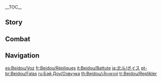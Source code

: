 {{CharacterTabs}}
{{LanguageTabs}}
__TOC__
==Story==
{{VO/Story
|character           = Beidou

|vo_01_01_title      = Hello
|vo_01_01_file       = VO_{language}{character} Hello.ogg
|vo_01_01_tx         = I'm Beidou. You've heard of my ship, [[The Crux]], and its crew? If you too love adventure, then join me. I've got your back.

|vo_02_01_title      = Chat: Sparring
|vo_02_01_file       = VO_{language}{character} Chat - Sparring.ogg
|vo_02_01_tx         = If you ever want to trade tactics, I'm always ready.
|vo_02_02_title      = Chat: Drinking
|vo_02_02_file       = VO_{language}{character} Chat - Drinking.ogg
|vo_02_02_tx         = Ah! A cold beer after a hard day's work... Nothing like it!
|vo_02_03_title      = Chat: Land
|vo_02_03_file       = VO_{language}{character} Chat - Land.ogg
|vo_02_03_tx         = It's hard to remain on dry land for so long. Can never seem to quite get my land legs back.

<!-- Weather -->
|vo_03_01_title      = When It Rains
|vo_03_01_file       = VO_{language}{character} When It Rains.ogg
|vo_03_01_tx         = When stuck on a deserted island, rain is a precious source of drinking water. There's no need for it now though.
|vo_03_02_title      = When Thunder Strikes
|vo_03_02_file       = VO_{language}{character} When Thunder Strikes.ogg
|vo_03_02_tx         = Hey, it's just a little lightning. No need to fear it on the open ocean, so there's even less need to fear it on dry land.
|vo_03_03_title      = When It's Windy
|vo_03_03_file       = VO_{language}{character} When It's Windy.ogg
|vo_03_03_tx         = This weather would be great for setting sail.
|vo_03_04_title      = When the Wind Is Blowing
|vo_03_04_file       = VO_{language}{character} When the Wind Is Blowing.ogg
|vo_03_04_tx         = Wind's picking up. If sand gets in your eyes, be sure not to rub them.

|vo_04_01_title      = Good Morning
|vo_04_01_file       = VO_{language}{character} Good Morning.ogg
|vo_04_01_tx         = Yo, good morning. I'm about to head off, coming with me?
|vo_04_02_title      = Good Afternoon
|vo_04_02_file       = VO_{language}{character} Good Afternoon.ogg
|vo_04_02_tx         = Let's get [[Xiangling]] to whip us up something for lunch. Believe me, a hot meal from her is far better than the salted fish we eat out at sea.
|vo_04_02_mention    = Xiangling
|vo_04_03_title      = Good Evening
|vo_04_03_file       = VO_{language}{character} Good Evening.ogg
|vo_04_03_tx         = Alright, I'm off for a drink. Hahaha, no one willing to sell you a proper drink, huh? Perhaps I can...
|vo_04_04_title      = Good Night
|vo_04_04_file       = VO_{language}{character} Good Night.ogg
|vo_04_04_tx         = Time moves quickly. Haha, go, may the wind be at your back.

|vo_05_01_title      = About {name}
|vo_05_01_file       = VO_{language}{character} About {character}.ogg
|vo_05_01_tx         = We're setting sail! Men, to your posts! A new adventure is about to begin!

|vo_06_01_title      = About Us: Titles
|vo_06_01_file       = VO_{language}{character} About Us - Titles.ogg
|vo_06_01_tx         = I'm the captain, so you can be my first mate! Deal? Ha? Such names are too outdated for you huh? We'll call each other whatever you wish then.

|vo_06_02_title      = About Us: Eye for People
|vo_06_02_friendship = 6
|vo_06_02_file       = VO_{language}{character} About Us - Eye for People.ogg
|vo_06_02_tx         = I tend to be a good judge of character. When you've learned to read the open ocean, reading people is a cinch. Haha, and that's how I knew you're the good sort the second I laid eyes on ya!

|vo_06_03_title      = About Us: Choices
|vo_06_03_friendship = 6
|vo_06_03_file       = VO_{language}{character} About Us - Choices.ogg
|vo_06_03_tx         = I chose you as my crewmate, as my comrade on the sea. It gives me great pride to be able to say that.

|vo_07_01_title      = About the [[Vision]]
|vo_07_01_friendship = 4
|vo_07_01_file       = VO_{language}{character} About the Vision.ogg
|vo_07_01_tx         = To those that don't have a Vision, it must seem that those with Visions are like flagships from the [[Archon]]s to follow. As such, I make sure to fly my flag with pride. That is my motivation.

|vo_07_02_title      = Something to Share
|vo_07_02_file       = VO_{language}{character} Something to Share.ogg
|vo_07_02_tx         = At a loss? When you don't know what to do, just take the first step. The rest will figure itself out naturally.

|vo_07_03_title      = Interesting Things
|vo_07_03_file       = VO_{language}{character} Interesting Things.ogg
|vo_07_03_tx         = Every time I return from a long journey and I see the [[Lapis Glede|lapis gledes]], I'm reminded that I'm almost home. The scenery out on the open ocean gets familiar real quick. Sure, they're birds of prey, but seeing them fly so freely is heart-warming.

|vo_08_01_title      = About [[Ningguang]]: [[Liyue Qixing]]
|vo_08_01_friendship = 4
|vo_08_01_file       = VO_{language}{character} About Ningguang - Liyue Qixing.ogg
|vo_08_01_tx         = Ningguang, eh? As far as [[Liyue Qixing]] is concerned, she seems to be doing a good job. But for me, my responsibility lies with my ship and my men, and not with Liyue Qixing.
|vo_08_01_mention    = Ningguang

|vo_08_02_title      = About Ningguang: Attitudes
|vo_08_02_friendship = 4
|vo_08_02_file       = VO_{language}{character} About Ningguang - Attitudes.ogg
|vo_08_02_tx         = Ningguang is never really one to speak frankly, but she has been very direct with her criticism of me in the past. Haha... But hey, whether she likes me or hates me is her choice, nothing I can do to sway her.
|vo_08_02_mention    = Ningguang

|vo_08_03_title      = About [[Xiangling]]: Culinary Skills
|vo_08_03_friendship = 4
|vo_08_03_file       = VO_{language}{character} About Xiangling - Culinary Skills.ogg
|vo_08_03_tx         = When we're out on the open ocean, the one thing we do all miss is Xiangling's cooking. When spirits are low, just thinking of her fried [[Jueyun Chili|jueyun chili]], bursting with flavor... It gives everyone just that little extra kick.
|vo_08_03_mention    = Xiangling

|vo_08_04_title      = About Xiangling: Food Tasting
|vo_08_04_friendship = 4
|vo_08_04_file       = VO_{language}{character} About Xiangling - Food Tasting.ogg
|vo_08_04_tx         = Xiangling huh? She sometimes uses some... interesting ingredients in her dishes to bring about some, ah... intriguing flavors. Though... there's no way she can improve without having someone to taste-test &mdash; a role that I am more than happy to fill.
|vo_08_04_mention    = Xiangling

|vo_08_05_title      = About [[Zhongli]]
|vo_08_05_friendship = 4
|vo_08_05_file       = VO_{language}{character} About Zhongli.ogg
|vo_08_05_tx         = You mean the gentleman from [[Wangsheng Funeral Parlor]]? My men sometimes speak of the rumors surrounding him &mdash; he sounds interesting. Yes, if I get the chance I'd like to meet him someday.
|vo_08_05_mention    = Zhongli

|vo_08_06_title      = About [[Xiao]]
|vo_08_06_friendship = 4
|vo_08_06_file       = VO_{language}{character} About Xiao.ogg
|vo_08_06_tx         = One year on the eve of the [[Lantern Rite Festival|Lantern Rite]], we ran into a storm as we were returning to port. Try as we did, we only made it back to [[Liyue Harbor]] in the dead of night, long after the lanterns had all been released. As I looked towards [[Guyun Stone Forest]], I saw an [[Adepti|adeptus]], floating in the air, in the form of what appeared to be a young boy. I guess it is like the legends say &mdash; there really must be those that watch over Liyue, even if they cannot be seen.
|vo_08_06_mention    = Xiao

|vo_08_07_title      = About [[Ganyu]]
|vo_08_07_friendship = 4
|vo_08_07_file       = VO_{language}{character} About Ganyu.ogg
|vo_08_07_tx         = Privately, Ganyu and I get on like a house on fire! But as you know, she's the secretary to the Liyue Qixing... and I'm not exactly in their good books right now! Doesn't bother me, but I wouldn't want to put Ganyu in a difficult position. So just keep what I said between us, yeah?
|vo_08_07_mention    = Ganyu

|vo_08_08_title      = About [[Xinyan]]
|vo_08_08_friendship = 4
|vo_08_08_file       = VO_{language}{character} About Xinyan.ogg
|vo_08_08_tx         = She's got a great personality, that one! The guys in the crew love that rock and roll of hers. Me? We have common ground, just... not when it comes to taste in music.
|vo_08_08_mention    = Xinyan

|vo_08_09_title      = About [[Yaoyao]]
|vo_08_09_friendship = 4
|vo_08_09_file       = VO_{language}{character} About Yaoyao.ogg
|vo_08_09_tx         = Yaoyao always comes on board to play when we're in the harbor. Trouble is, when it's time for her to go she gives you the puppy eyes, and no one has the heart to send her away... Means we're always cutting it quite close by the time we manage to set sail.
|vo_08_09_mention    = Yaoyao

|vo_08_10_title      = About [[Kaedehara Kazuha]]
|vo_08_10_friendship = 4
|vo_08_10_quest      = Omnipresence Over Mortals
|vo_08_10_file       = VO_{language}{character} About Kaedehara Kazuha.ogg
|vo_08_10_tx         = Kazuha? That scallywag actually blocked a strike from the Raiden Shogun outside Tenshukaku! Easier said than done... After the battle he came to the Crux Fleet &mdash; said he'd voyage with us a while longer. I was more than happy to oblige. If the day comes when he decides to set off again by himself on the next stage of his journey, I'll send him off with a drink, haha...
|vo_08_10_mention    = Kaedehara Kazuha,Raiden Shogun

|vo_09_01_title      = More About {name}: I
|vo_09_01_file       = VO_{language}{character} More About {character} - 01.ogg
|vo_09_01_tx         = Before you step foot on The [[Alcor]], you need to answer one question. When the sea is full of perils &mdash; why is it that you still wish to come aboard my ship?

|vo_09_02_title      = More About {name}: II
|vo_09_02_friendship = 3
|vo_09_02_file       = VO_{language}{character} More About {character} - 02.ogg
|vo_09_02_tx         = You want to know of my legendary tales? Hahaha, that's just my men exaggerating, adding in their own little details. Although, if you were to ask me if I'm afraid of what monsters lurk in the deep, I'd tell you I have no fear of them.

|vo_09_03_title      = More About {name}: III
|vo_09_03_friendship = 4
|vo_09_03_file       = VO_{language}{character} More About {character} - 03.ogg
|vo_09_03_tx         = You wanna know why I help the common folk? Why not? Everyone has their low points in life. I don't really do anything, other than help steer those who are truly lost towards a brighter future.

|vo_09_04_title      = More About {name}: IV
|vo_09_04_friendship = 5
|vo_09_04_file       = VO_{language}{character} More About {character} - 04.ogg
|vo_09_04_tx         = I've been through some hard times. When I was a child we had little money, so nothing to eat, and lived for years by stealing fruit off of people's trees. Even after I got my own ship, I was cast out by pompous merchants. But me telling you such stories is merely for your amusement. I have no intention of making you live through it too.

|vo_09_05_title      = More About {name}: V
|vo_09_05_friendship = 6
|vo_09_05_file       = VO_{language}{character} More About {character} - 05.ogg
|vo_09_05_tx         = I have many brothers that sail with me. I have asked, and remember, why each and every one of them came on board. You, however, are special. I know you still have your own things to deal with, and as such, I won't try to rope you into coming onboard permanently. But remember, there is always a place for you onboard The Alcor.

|vo_10_01_title      = {name}'s Hobbies
|vo_10_01_file       = VO_{language}{character} Hobbies.ogg
|vo_10_01_tx         = My hobbies...? Eh, lemme think... Well, there's adventure, sailing, making friends, drinking, eating... more than I can count on one hand.
|vo_10_02_title      = {name}'s Troubles
|vo_10_02_file       = VO_{language}{character} Troubles.ogg
|vo_10_02_tx         = If you can change something, change it. If you can't, don't waste time thinking about it. That's how I go about things. But really, if you get stuck, come find me. I'll help you deal with it.
|vo_10_03_title      = Favorite Food
|vo_10_03_file       = VO_{language}{character} Favorite Food.ogg
|vo_10_03_tx         = I like food with robust flavors. Spicy fried meat or spicy tofu are my favorites. Sitting down to a big hearty meal together, where everyone can fill their bellies &mdash; now that's when things get lively! Haha, alright, alright, all this talk is making me hungry!
|vo_10_04_title      = Least Favorite Food
|vo_10_04_file       = VO_{language}{character} Least Favorite Food.ogg
|vo_10_04_tx         = I'm not a fan of anything cold, it does nothing to fire up my appetite. I'd rather fry up a few fish.

<!-- Receiving a Gift -->
|vo_11_01_title      = Receiving a Gift: I
|vo_11_01_file       = VO Beidou Receiving a Gift - 01.ogg
|vo_11_01_tx         = Tastes good, I like it! Mind giving me a bowl of rice with this?

|vo_11_02_title      = Receiving a Gift: II
|vo_11_02_file       = VO Beidou Receiving a Gift - 02.ogg
|vo_11_02_tx         = Your cooking skills aren't bad at all, eating your food has me in a good mood.

|vo_11_03_title      = Receiving a Gift: III
|vo_11_03_file       = VO Beidou Receiving a Gift - 03.ogg
|vo_11_03_tx         = You know, at the end of the day, food is food, and that's fine by me.

|vo_12_01_title      = Birthday
|vo_12_01_file       = VO_{language}{character} Birthday.ogg
|vo_12_01_tx         = Come, board my ship. I've gathered the crew. The food and drink are all prepared. Today is your birthday, so you are the captain. Haha, so: where should we set sail?

|vo_13_01_title      = Feelings About Ascension: Intro
|vo_13_01_ascension  = 1
|vo_13_01_file       = VO_{language}{character} Feelings About Ascension - 01.ogg
|vo_13_01_tx         = Great! I feel much stronger.

|vo_13_02_title      = Feelings About Ascension: Building Up
|vo_13_02_ascension  = 2
|vo_13_02_file       = VO_{language}{character} Feelings About Ascension - 02.ogg
|vo_13_02_tx         = We're making progress. Let's crack open a bottle to celebrate!

|vo_13_03_title      = Feelings About Ascension: Climax
|vo_13_03_ascension  = 4
|vo_13_03_file       = VO_{language}{character} Feelings About Ascension - 03.ogg
|vo_13_03_tx         = A prime example! It is an honor to have you aboard. I need to keep up if I'm to keep the respect of my crew.

|vo_13_04_title      = Feelings About Ascension: Conclusion
|vo_13_04_ascension  = 6
|vo_13_04_file       = VO_{language}{character} Feelings About Ascension - 04.ogg
|vo_13_04_tx         = After all this training, I feel like I'm finally at my best. Thank you... But please, I'd still like for you to keep me on my toes.
}}

==Combat==
{{Combat VO
|character           = Beidou

|skill_1_file        = Elemental Skill 1 02
|skill_1_tx          = Back off!
|skill_2_file        = Elemental Skill 1 03
|skill_2_tx          = Ha!
|skill_3_file        = Elemental Skill 1 06
|skill_3_tx          = Back at ya!
|skill_4_file        = Elemental Skill 1 07
|skill_4_tx          = Take this!
|skill_5_file        = Elemental Skill 1 08
|skill_5_tx          = Hurrrh!
|skill_6_file        = Elemental Skill 1 01
|skill_6_actual_tx   = Ugh!

|burst_1_tx          = Power that ended [[Haishan]]!
|burst_2_tx          = Eyes on me!
|burst_3_tx          = To ashes!

|sprint-s_1_file     = Sprint Start 01,Sprint Start 02,Sprint Start 03

|glider_1_file       = Deploying Wind Glider 01,Deploying Wind Glider 02,Deploying Wind Glider 03

|chest_1_tx          = Huh, where've you been hiding?
|chest_2_tx          = Nice, I'm starting to lose count!
|chest_3_tx          = The Mora the merrier. First round's on me!

|low-hp_1_tx         = It's not over!
|low-hp_2_tx         = Hah, I've still got some kick.
|low-hp_3_tx         = I never yield.

|ally-low-hp_1_tx    = Get behind me!
|ally-low-hp_2_tx    = Get back! Don't be a hero.

|fallen_1_tx         = This isn't good...
|fallen_2_tx         = Men... Fall back...
|fallen_3_tx         = Crew... Set sail for home...

|hit-l_1_file        = Light Hit Taken 02
|hit-l_1_tx          = Just a scratch.
|hit-l_2_file        = Light Hit Taken 01,Light Hit Taken 03,Light Hit Taken 04,Light Hit Taken 05,Light Hit Taken 06

|hit-h_1_tx          = You haven't won yet.
|hit-h_2_tx          = Not bad.
|hit-h_3_file        = Heavy Hit Taken 03,Heavy Hit Taken 04,Heavy Hit Taken 05,Heavy Hit Taken 06

|join_1_tx           = Alright, let's go!
|join_2_tx           = Come with me.
|join_3_tx           = I trust you.

|idle_1_file         = Standby 01
|idle_1_tx           = If you ever wanna' trade tactics, I'm always ready.
|idle_2_file         = Standby 02
|idle_2_tx           = *Drinking*

|atk-l_1_file        = Light Attack 01,Light Attack 02,Light Attack 03,Light Attack 04,Light Attack 05,Light Attack 06,Light Attack 07

|atk-m_1_file        = Mid Attack 01,Mid Attack 02,Mid Attack 03

|atk-h_1_file        = Heavy Attack 01,Heavy Attack 02,Heavy Attack 03

|climb_1_file        = Climbing 01,Climbing 02,Climbing 03,Climbing 04,Climbing 05

|climb-b_1_file      = Climbing Breath 01,Climbing Breath 02,Climbing Breath 03,Climbing Breath 04

|jump_1_file         = Jumping 01,Jumping 02,Jumping 03,Jumping 04,Jumping 05
}}

==Navigation==
{{Character Navbox|link type=vo}}

[[es:Beidou/Voz]]
[[fr:Beidou/Répliques]]
[[it:Beidou/Battute]]
[[ja:北斗/ボイス]]
[[pt-br:Beidou/Falas]]
[[ru:Бэй Доу/Озвучка]]
[[th:Beidou/เสียงพากย์]]
[[tr:Beidou/Replikler]]